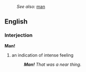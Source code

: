 :''See also:'' [[man]]
==English==
===Interjection===
'''Man!'''
# an indication of intense feeling
#:'' '''Man!''' That was a near thing.''